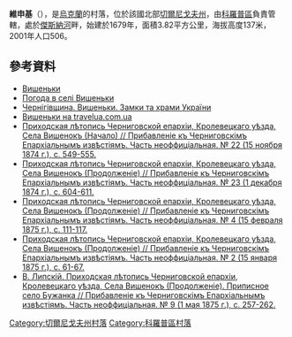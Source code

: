 {{coord|51|38|36|N|33|3|57|E|scale:100000|display=title}}

'''維申基'''（{{lang-uk|Вишеньки}}），是[[烏克蘭|烏克蘭]]的村落，位於該國北部[[切爾尼戈夫州|切爾尼戈夫州]]，由[[科羅普區|科羅普區]]負責管轄，處於[[傑斯納河|傑斯納河]]畔，始建於1679年，面積3.82平方公里，海拔高度137米，2001年人口506。

==參考資料==
* [http://w1.c1.rada.gov.ua/pls/z7502/A005?rdat1=28.05.2012&rf7571=40197 Вишеньки]{{dead link|date=2018年4月 |bot=InternetArchiveBot |fix-attempted=yes }}
* [http://weather.in.ua/ua/chernigovskaja/3745 Погода в селі Вишеньки]
* [http://www.castles.com.ua/vyshenki.html Чернігівщина. Вишеньки. Замки та храми України]
* [http://travelua.com.ua/chernigivshhina/koropskij/vishenki.html Вишеньки на travelua.com.ua]
* [https://vivaldi.nlr.ru/ap000025312/view#page=7 Приходская лѣтопись Черниговской епархіи, Кролевецкаго уѣзда, Села Вишенокъ (Начало) // Прибавленіе къ Черниговскімъ Епархіальнымъ извѣстіямъ. Часть неоффиціальная. № 22 (15 ноября 1874 г.), с. 549-555.]
* [https://vivaldi.nlr.ru/ap000025313/view#page=22 Приходская лѣтопись Черниговской епархіи, Кролевецкаго уѣзда, Села Вишенокъ (Продолженіе) // Прибавленіе къ Черниговскімъ Епархіальнымъ извѣстіямъ. Часть неоффиціальная. № 23 (1 декабря 1874 г.), с. 604-611.]
* [https://vivaldi.nlr.ru/ap000028304/view#page=17 Приходская лѣтопись Черниговской епархіи, Кролевецкаго уѣзда, Села Вишенокъ (Продолженіе) // Прибавленіе къ Черниговскімъ Епархіальнымъ извѣстіямъ. Часть неоффиціальная. № 4 (15 февраля 1875 г.), с. 111-117.]
* [https://vivaldi.nlr.ru/ap000028302/view#page=17 Приходская лѣтопись Черниговской епархіи, Кролевецкаго уѣзда, Села Вишенокъ (Продолженіе) // Прибавленіе къ Черниговскімъ Епархіальнымъ извѣстіямъ. Часть неоффиціальная. № 2 (15 января 1875 г.), с. 61-67.]
* [https://vivaldi.nlr.ru/ap000028309/view#page=15 В. Липскій. Приходская лѣтопись Черниговской епархіи, Кролевецкаго уѣзда, Села Вишенокъ (Продолженіе). Приписное село Бужанка // Прибавленіе къ Черниговскімъ Епархіальнымъ извѣстіямъ. Часть неоффиціальная. № 9 (1 мая 1875 г.), с. 257-262.]
{{Chernihiv-geo-stub}}
[[Category:切爾尼戈夫州村落|Category:切爾尼戈夫州村落]]
[[Category:科羅普區村落|Category:科羅普區村落]]